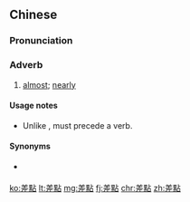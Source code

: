 {{also|差点}}
==Chinese==
{{zh-forms|s=差点}}

===Pronunciation===
{{zh-pron
|m=差diǎn,er=y
|c=caa1 dim2
|cat=adv
}}

===Adverb===
{{zh-adv}}

# [[almost]]; [[nearly]]
#: {{zh-x|我 '''差{chà}點''' 暈 過去{qu}，嚇死 我 了。|I was so scared that I '''almost''' passed out.}}

====Usage notes====
* Unlike {{zh-l|差不多}}, {{zh-l|差點}} must precede a verb.

====Synonyms====
* {{qualifier|Cantonese}} {{zh-l|爭啲|zaang1 di1}}

[[ko:差點]]
[[lt:差點]]
[[mg:差點]]
[[fj:差點]]
[[chr:差點]]
[[zh:差點]]
